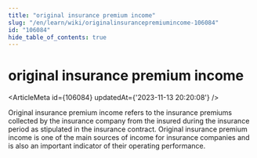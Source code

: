 ```yaml
---
title: "original insurance premium income"
slug: "/en/learn/wiki/originalinsurancepremiumincome-106084"
id: "106084"
hide_table_of_contents: true
---
```



# original insurance premium income

<ArticleMeta id={106084} updatedAt={'2023-11-13 20:20:08'} />
<div className='border-solid border-b border-t-0 my-4 border-[var(--ifm-color-gray-300)]' />

Original insurance premium income refers to the insurance premiums collected by the insurance company from the insured during the insurance period as stipulated in the insurance contract. Original insurance premium income is one of the main sources of income for insurance companies and is also an important indicator of their operating performance.
